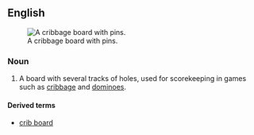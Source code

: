==English==
[[File:120-hole cribbage board.jpg|thumb|right|A cribbage board with pins.]]
===Noun===
{{en-noun}}

# A board with several tracks of holes, used for scorekeeping in games such as [[cribbage]] and [[dominoes]].

====Derived terms====
*[[crib board]]